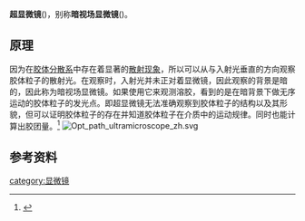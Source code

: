'''超显微镜'''({{lang-en|'''Ultramicroscope'''}})，别称'''暗视场显微镜'''({{lang-en|'''Dark field microscope'''}})。
==原理==
因为在[[胶体|胶体分散系]]中存在着显著的[[散射现象|散射现象]]，所以可以从与入射光垂直的方向观察胶体粒子的散射光。在观察时，入射光并未正对着显微镜，因此观察的背景是暗的，因此称为暗视场显微镜。如果使用它来观测溶胶，看到的是在暗背景下做无序运动的胶体粒子的发光点。即超显微镜无法准确观察到胶体粒子的结构以及其形貌，但可以证明胶体粒子的存在并知道胶体粒子在介质中的运动规律。同时也能计算出胶团量。<ref>{{cite book|pages=62|title=化学词典|author=周公度主编|publisher=化学工业出版社|location=北京|year=2010|isbn=978-7-122-07817-9}}</ref>
[[File:Opt_path_ultramicroscope_zh.svg|thumb]]
==参考资料==
{{reflist}}
[[category:显微镜|category:显微镜]]